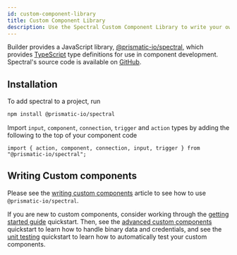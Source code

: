 ```yaml
---
id: custom-component-library
title: Custom Component Library
description: Use the Spectral Custom Component Library to write your own custom components
---
```



Builder provides a JavaScript library, [@prismatic-io/spectral](https://www.npmjs.com/package/@prismatic-io/spectral), which provides [TypeScript](https://www.typescriptlang.org/) type definitions for use in component development.
Spectral's source code is available on [GitHub](https://github.com/prismatic-io/spectral).

## Installation

To add spectral to a project, run

```bash
npm install @prismatic-io/spectral
```

Import `input`, `component`, `connection`, `trigger` and `action` types by adding the following to the top of your component code

```none
import { action, component, connection, input, trigger } from "@prismatic-io/spectral";
```

## Writing Custom components

Please see the [writing custom components](/self-managed/composer/builder/custom-components/writing-custom-components.mdx) article to see how to use `@prismatic-io/spectral`.

If you are new to custom components, consider working through the [getting started guide](/self-managed/composer/builder/getting-started/first-custom-component/set-up-environment.mdx) quickstart.
Then, see the [advanced custom components](/self-managed/composer/builder/custom-components/quickstarts/building-the-s3-component.mdx) quickstart to learn how to handle binary data and credentials, and see the [unit testing](/self-managed/composer/builder/custom-components/quickstarts/unit-testing-custom-components.mdx) quickstart to learn how to automatically test your custom components.
